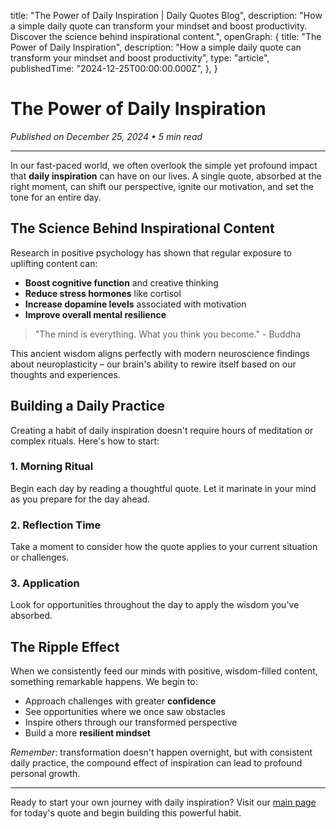 
  title: "The Power of Daily Inspiration | Daily Quotes Blog",
  description: "How a simple daily quote can transform your mindset and boost productivity. Discover the science behind inspirational content.",
  openGraph: {
    title: "The Power of Daily Inspiration",
    description: "How a simple daily quote can transform your mindset and boost productivity",
    type: "article",
    publishedTime: "2024-12-25T00:00:00.000Z",
  },
}

# The Power of Daily Inspiration

*Published on December 25, 2024 • 5 min read*

---

In our fast-paced world, we often overlook the simple yet profound impact that **daily inspiration** can have on our lives. A single quote, absorbed at the right moment, can shift our perspective, ignite our motivation, and set the tone for an entire day.

## The Science Behind Inspirational Content

Research in positive psychology has shown that regular exposure to uplifting content can:

- **Boost cognitive function** and creative thinking
- **Reduce stress hormones** like cortisol
- **Increase dopamine levels** associated with motivation
- **Improve overall mental resilience**

> "The mind is everything. What you think you become." - Buddha

This ancient wisdom aligns perfectly with modern neuroscience findings about neuroplasticity – our brain&apos;s ability to rewire itself based on our thoughts and experiences.

## Building a Daily Practice

Creating a habit of daily inspiration doesn&apos;t require hours of meditation or complex rituals. Here&apos;s how to start:

### 1. Morning Ritual
Begin each day by reading a thoughtful quote. Let it marinate in your mind as you prepare for the day ahead.

### 2. Reflection Time
Take a moment to consider how the quote applies to your current situation or challenges.

### 3. Application
Look for opportunities throughout the day to apply the wisdom you&apos;ve absorbed.

## The Ripple Effect

When we consistently feed our minds with positive, wisdom-filled content, something remarkable happens. We begin to:

- Approach challenges with greater **confidence**
- See opportunities where we once saw obstacles
- Inspire others through our transformed perspective
- Build a more **resilient mindset**

*Remember*: transformation doesn&apos;t happen overnight, but with consistent daily practice, the compound effect of inspiration can lead to profound personal growth.

---

Ready to start your own journey with daily inspiration? Visit our [main page](/) for today&apos;s quote and begin building this powerful habit.
